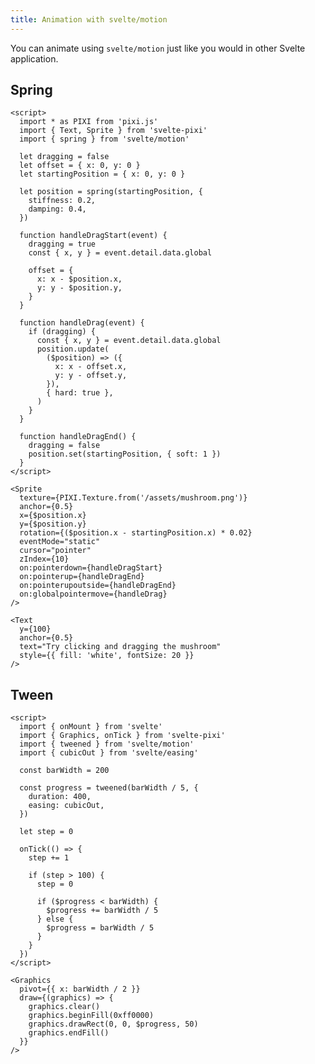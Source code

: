 ```yaml
---
title: Animation with svelte/motion
---
```


You can animate using `svelte/motion` just like you would in other Svelte application.

## Spring

```svelte live
<script>
  import * as PIXI from 'pixi.js'
  import { Text, Sprite } from 'svelte-pixi'
  import { spring } from 'svelte/motion'

  let dragging = false
  let offset = { x: 0, y: 0 }
  let startingPosition = { x: 0, y: 0 }

  let position = spring(startingPosition, {
    stiffness: 0.2,
    damping: 0.4,
  })

  function handleDragStart(event) {
    dragging = true
    const { x, y } = event.detail.data.global

    offset = {
      x: x - $position.x,
      y: y - $position.y,
    }
  }

  function handleDrag(event) {
    if (dragging) {
      const { x, y } = event.detail.data.global
      position.update(
        ($position) => ({
          x: x - offset.x,
          y: y - offset.y,
        }),
        { hard: true },
      )
    }
  }

  function handleDragEnd() {
    dragging = false
    position.set(startingPosition, { soft: 1 })
  }
</script>

<Sprite
  texture={PIXI.Texture.from('/assets/mushroom.png')}
  anchor={0.5}
  x={$position.x}
  y={$position.y}
  rotation={($position.x - startingPosition.x) * 0.02}
  eventMode="static"
  cursor="pointer"
  zIndex={10}
  on:pointerdown={handleDragStart}
  on:pointerup={handleDragEnd}
  on:pointerupoutside={handleDragEnd}
  on:globalpointermove={handleDrag}
/>

<Text
  y={100}
  anchor={0.5}
  text="Try clicking and dragging the mushroom"
  style={{ fill: 'white', fontSize: 20 }}
/>
```

## Tween

```svelte live
<script>
  import { onMount } from 'svelte'
  import { Graphics, onTick } from 'svelte-pixi'
  import { tweened } from 'svelte/motion'
  import { cubicOut } from 'svelte/easing'

  const barWidth = 200

  const progress = tweened(barWidth / 5, {
    duration: 400,
    easing: cubicOut,
  })

  let step = 0

  onTick(() => {
    step += 1

    if (step > 100) {
      step = 0

      if ($progress < barWidth) {
        $progress += barWidth / 5
      } else {
        $progress = barWidth / 5
      }
    }
  })
</script>

<Graphics
  pivot={{ x: barWidth / 2 }}
  draw={(graphics) => {
    graphics.clear()
    graphics.beginFill(0xff0000)
    graphics.drawRect(0, 0, $progress, 50)
    graphics.endFill()
  }}
/>
```
